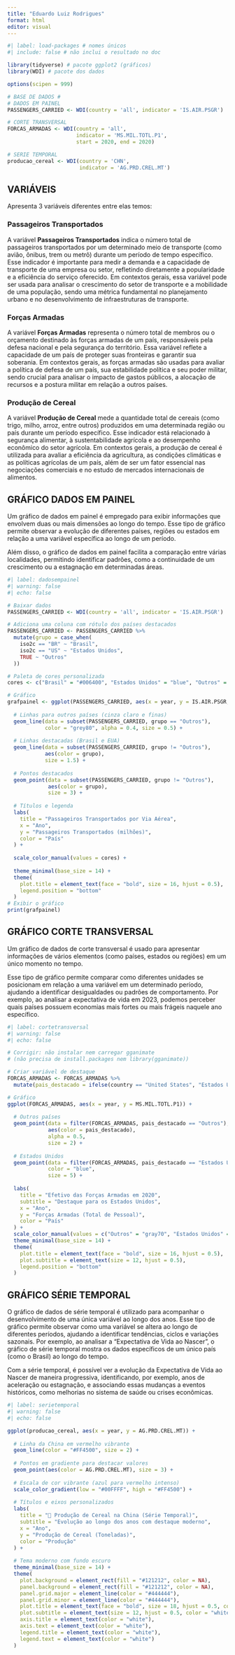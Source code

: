 ---
title: "Eduardo Luiz Rodrigues"
format: html
editor: visual
---

```{r}
#| label: load-packages # nomes únicos
#| include: false # não inclui o resultado no doc

library(tidyverse) # pacote ggplot2 (gráficos)
library(WDI) # pacote dos dados

options(scipen = 999)

# BASE DE DADOS #
# DADOS EM PAINEL
PASSENGERS_CARRIED <- WDI(country = 'all', indicator = 'IS.AIR.PSGR')

# CORTE TRANSVERSAL
FORCAS_ARMADAS <- WDI(country = 'all',
                      indicator = 'MS.MIL.TOTL.P1',
                      start = 2020, end = 2020)

# SERIE TEMPORAL
producao_cereal <- WDI(country = 'CHN',
                       indicator = 'AG.PRD.CREL.MT')

```

## VARIÁVEIS

Apresenta 3 variáveis diferentes entre elas temos:\

### Passageiros Transportados

A variável **Passageiros Transportados** indica o número total de passageiros transportados por um determinado meio de transporte (como avião, ônibus, trem ou metrô) durante um período de tempo específico. Esse indicador é importante para medir a demanda e a capacidade de transporte de uma empresa ou setor, refletindo diretamente a popularidade e a eficiência do serviço oferecido. Em contextos gerais, essa variável pode ser usada para analisar o crescimento do setor de transporte e a mobilidade de uma população, sendo uma métrica fundamental no planejamento urbano e no desenvolvimento de infraestruturas de transporte.

### Forças Armadas

A variável **Forças Armadas** representa o número total de membros ou o orçamento destinado às forças armadas de um país, responsáveis pela defesa nacional e pela segurança do território. Essa variável reflete a capacidade de um país de proteger suas fronteiras e garantir sua soberania. Em contextos gerais, as forças armadas são usadas para avaliar a política de defesa de um país, sua estabilidade política e seu poder militar, sendo crucial para analisar o impacto de gastos públicos, a alocação de recursos e a postura militar em relação a outros países.

### Produção de Cereal

A variável **Produção de Cereal** mede a quantidade total de cereais (como trigo, milho, arroz, entre outros) produzidos em uma determinada região ou país durante um período específico. Esse indicador está relacionado à segurança alimentar, à sustentabilidade agrícola e ao desempenho econômico do setor agrícola. Em contextos gerais, a produção de cereal é utilizada para avaliar a eficiência da agricultura, as condições climáticas e as políticas agrícolas de um país, além de ser um fator essencial nas negociações comerciais e no estudo de mercados internacionais de alimentos.

## GRÁFICO DADOS EM PAINEL

Um gráfico de dados em painel é empregado para exibir informações que envolvem duas ou mais dimensões ao longo do tempo. Esse tipo de gráfico permite observar a evolução de diferentes países, regiões ou estados em relação a uma variável específica ao longo de um período.

Além disso, o gráfico de dados em painel facilita a comparação entre várias localidades, permitindo identificar padrões, como a continuidade de um crescimento ou a estagnação em determinadas áreas.

```{r}
#| label: dadosempainel 
#| warning: false
#| echo: false

# Baixar dados
PASSENGERS_CARRIED <- WDI(country = 'all', indicator = 'IS.AIR.PSGR')

# Adiciona uma coluna com rótulo dos países destacados
PASSENGERS_CARRIED <- PASSENGERS_CARRIED %>%
  mutate(grupo = case_when(
    iso2c == "BR" ~ "Brasil",
    iso2c == "US" ~ "Estados Unidos",
    TRUE ~ "Outros"
  ))

# Paleta de cores personalizada
cores <- c("Brasil" = "#006400", "Estados Unidos" = "blue", "Outros" = "grey80")

# Gráfico
grafpainel <- ggplot(PASSENGERS_CARRIED, aes(x = year, y = IS.AIR.PSGR, group = iso2c)) +
  
  # Linhas para outros países (cinza claro e finas)
  geom_line(data = subset(PASSENGERS_CARRIED, grupo == "Outros"),
            color = "grey80", alpha = 0.4, size = 0.5) +
  
  # Linhas destacadas (Brasil e EUA)
  geom_line(data = subset(PASSENGERS_CARRIED, grupo != "Outros"),
            aes(color = grupo),
            size = 1.5) +
  
  # Pontos destacados
  geom_point(data = subset(PASSENGERS_CARRIED, grupo != "Outros"),
             aes(color = grupo),
             size = 3) +
  
  # Títulos e legenda
  labs(
    title = "Passageiros Transportados por Via Aérea",
    x = "Ano",
    y = "Passageiros Transportados (milhões)",
    color = "País"
  ) +
  
  scale_color_manual(values = cores) +
  
  theme_minimal(base_size = 14) +
  theme(
    plot.title = element_text(face = "bold", size = 16, hjust = 0.5),
    legend.position = "bottom"
  )
# Exibir o gráfico
print(grafpainel)
```

## GRÁFICO CORTE TRANSVERSAL

Um gráfico de dados de corte transversal é usado para apresentar informações de vários elementos (como países, estados ou regiões) em um único momento no tempo.

Esse tipo de gráfico permite comparar como diferentes unidades se posicionam em relação a uma variável em um determinado período, ajudando a identificar desigualdades ou padrões de comportamento. Por exemplo, ao analisar a expectativa de vida em 2023, podemos perceber quais países possuem economias mais fortes ou mais frágeis naquele ano específico.

```{r}
#| label: cortetransversal
#| warning: false
#| echo: false  

# Corrigir: não instalar nem carregar gganimate
# (não precisa de install.packages nem library(gganimate))

# Criar variável de destaque
FORCAS_ARMADAS <- FORCAS_ARMADAS %>%
  mutate(pais_destacado = ifelse(country == "United States", "Estados Unidos", "Outros"))

# Gráfico
ggplot(FORCAS_ARMADAS, aes(x = year, y = MS.MIL.TOTL.P1)) +
  
  # Outros países
  geom_point(data = filter(FORCAS_ARMADAS, pais_destacado == "Outros"),
             aes(color = pais_destacado),
             alpha = 0.5,
             size = 2) +
  
  # Estados Unidos
  geom_point(data = filter(FORCAS_ARMADAS, pais_destacado == "Estados Unidos"),
             color = "blue",
             size = 5) +
  
  labs(
    title = "Efetivo das Forças Armadas em 2020",
    subtitle = "Destaque para os Estados Unidos",
    x = "Ano",
    y = "Forças Armadas (Total de Pessoal)",
    color = "País"
  ) +
  scale_color_manual(values = c("Outros" = "gray70", "Estados Unidos" = "blue")) +
  theme_minimal(base_size = 14) +
  theme(
    plot.title = element_text(face = "bold", size = 16, hjust = 0.5),
    plot.subtitle = element_text(size = 12, hjust = 0.5),
    legend.position = "bottom"
  )
```

## GRÁFICO SÉRIE TEMPORAL

O gráfico de dados de série temporal é utilizado para acompanhar o desenvolvimento de uma única variável ao longo dos anos. Esse tipo de gráfico permite observar como uma variável se altera ao longo de diferentes períodos, ajudando a identificar tendências, ciclos e variações sazonais. Por exemplo, ao analisar a "Expectativa de Vida ao Nascer", o gráfico de série temporal mostra os dados específicos de um único país (como o Brasil) ao longo do tempo.

Com a série temporal, é possível ver a evolução da Expectativa de Vida ao Nascer de maneira progressiva, identificando, por exemplo, anos de aceleração ou estagnação, e associando essas mudanças a eventos históricos, como melhorias no sistema de saúde ou crises econômicas.

```{r}
#| label: serietemporal
#| warning: false 
#| echo: false    

ggplot(producao_cereal, aes(x = year, y = AG.PRD.CREL.MT)) +
  
  # Linha da China em vermelho vibrante
  geom_line(color = "#FF4500", size = 2) +
  
  # Pontos em gradiente para destacar valores
  geom_point(aes(color = AG.PRD.CREL.MT), size = 3) +
  
  # Escala de cor vibrante (azul para vermelho intenso)
  scale_color_gradient(low = "#00FFFF", high = "#FF4500") +
  
  # Títulos e eixos personalizados
  labs(
    title = "🚀 Produção de Cereal na China (Série Temporal)",
    subtitle = "Evolução ao longo dos anos com destaque moderno",
    x = "Ano",
    y = "Produção de Cereal (Toneladas)",
    color = "Produção"
  ) +
  
  # Tema moderno com fundo escuro
  theme_minimal(base_size = 14) +
  theme(
    plot.background = element_rect(fill = "#121212", color = NA),
    panel.background = element_rect(fill = "#121212", color = NA),
    panel.grid.major = element_line(color = "#444444"),
    panel.grid.minor = element_line(color = "#444444"),
    plot.title = element_text(face = "bold", size = 18, hjust = 0.5, color = "white"),
    plot.subtitle = element_text(size = 12, hjust = 0.5, color = "white"),
    axis.title = element_text(color = "white"),
    axis.text = element_text(color = "white"),
    legend.title = element_text(color = "white"),
    legend.text = element_text(color = "white")
  )


```
